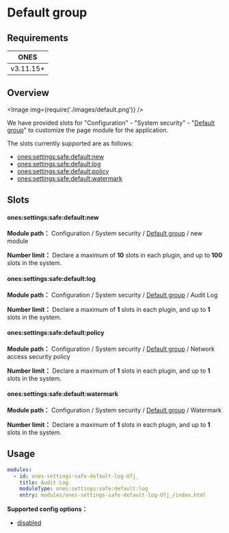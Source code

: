# Default group

## Requirements

|   ONES    |
| :-------: |
| v3.11.15+ |

## Overview

<Image img={require('./images/default.png')} />

We have provided slots for "Configuration" - "System security" - "[Default group](../../index.mdx#slot-hierarchy)" to customize the page module for the application.

The slots currently supported are as follows:

- [ones:settings:safe:default:new](#onessettingssafedefaultnew)
- [ones:settings:safe:default:log](#onessettingssafedefaultlog)
- [ones:settings:safe:default:policy](#onessettingssafedefaultpolicy)
- [ones:settings:safe:default:watermark](#onessettingssafedefaultwatermark)

## Slots

#### ones:settings:safe:default:new

**Module path：** Configuration / System security / [Default group](../../index.mdx#slot-hierarchy) / new module

**Number limit：** Declare a maximum of **10** slots in each plugin, and up to **100** slots in the system.

#### ones:settings:safe:default:log

**Module path：** Configuration / System security / [Default group](../../index.mdx#slot-hierarchy) / Audit Log

**Number limit：** Declare a maximum of **1** slots in each plugin, and up to **1** slots in the system.

#### ones:settings:safe:default:policy

**Module path：** Configuration / System security / [Default group](../../index.mdx#slot-hierarchy) / Network access security policy

**Number limit：** Declare a maximum of **1** slots in each plugin, and up to **1** slots in the system.

#### ones:settings:safe:default:watermark

**Module path：** Configuration / System security / [Default group](../../index.mdx#slot-hierarchy) / Watermark

**Number limit：** Declare a maximum of **1** slots in each plugin, and up to **1** slots in the system.

## Usage

```yaml
modules:
  - id: ones-settings-safe-default-log-U7j_
    title: Audit Log
    moduleType: ones:settings:safe:default:log
    entry: modules/ones-settings-safe-default-log-U7j_/index.html
```

**Supported config options：**

- [disabled](../../../../../../reference/config/plugin.yaml#disabled)
